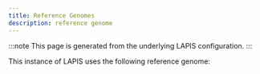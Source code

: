```yaml
---
title: Reference Genomes
description: reference genome
---
```



:::note
This page is generated from the underlying LAPIS configuration.
:::

This instance of LAPIS uses the following reference genome:

<RefereneceGenome />
